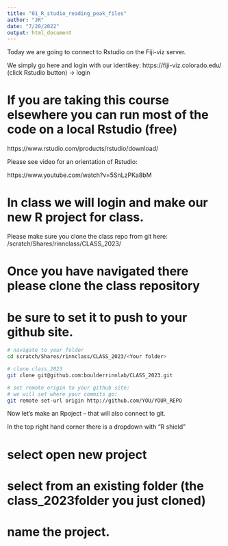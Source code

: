```yaml
---
title: "01_R_studio_reading_peak_files"
author: "JR"
date: "7/20/2022"
output: html_document
---
```



Today we are going to connect to Rstudio on the Fiji-viz server.

We simply go here and login with our identikey:
https://fiji-viz.colorado.edu/
(click Rstudio button) -> login

# If you are taking this course elsewhere you can run most of the code on a local Rstudio (free)
https://www.rstudio.com/products/rstudio/download/


Please see video for an orientation of Rstudio:

https://www.youtube.com/watch?v=5SnLzPKa8bM

# In class we will login and make our new R project for class.

Please make sure you clone the class repo from git here:
/scratch/Shares/rinnclass/CLASS_2023/<Your folder>

# Once you have navigated there please clone the class repository 
# be sure to set it to push to your github site.


```bash
# navigate to your folder
cd scratch/Shares/rinnclass/CLASS_2023/<Your folder>

# clone class_2023
git clone git@github.com:boulderrinnlab/CLASS_2023.git

# set remote origin to your github site:
# we will set where your commits go:
git remote set-url origin http://github.com/YOU/YOUR_REPO

```

Now let's make an Rpoject -- that will also connect to git.

In the top right hand corner there is a dropdown with "R shield"

# select open new project
# select from an existing folder (the class_2023folder you just cloned)
# name the project.



